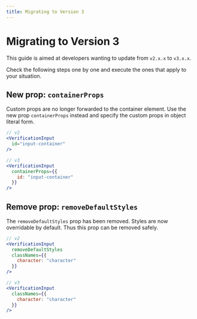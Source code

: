 ```yaml
---
title: Migrating to Version 3
---
```


# Migrating to Version 3

This guide is aimed at developers wanting to update from `v2.x.x` to `v3.x.x`.

Check the following steps one by one and execute the ones that apply to your
situation.

## New prop: `containerProps`

Custom props are no longer forwarded to the container element. Use the new
prop `containerProps` instead and specify the custom props in object literal
form.

```jsx
// v2
<VerificationInput
  id="input-container"
/>

// v3
<VerificationInput
  containerProps={{
    id: "input-container"
  }}
/>
```

## Remove prop: `removeDefaultStyles`

The `removeDefaultStyles` prop has been removed. Styles are now overridable by
default. Thus this prop can be removed safely.

```jsx
// v2
<VerificationInput
  removeDefaultStyles
  classNames={{
    character: "character"
  }}
/>

// v3
<VerificationInput
  classNames={{
    character: "character"
  }}
/>
```
